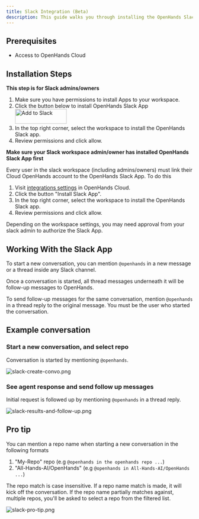 ```yaml
---
title: Slack Integration (Beta)
description: This guide walks you through installing the OpenHands Slack app.
---
```


## Prerequisites

- Access to OpenHands Cloud

## Installation Steps

<AccordionGroup>
<Accordion title="Install Slack App (only for Slack admins/owners)">

  **This step is for Slack admins/owners**

  1. Make sure you have permissions to install Apps to your workspace.
  2. Click the button below to install OpenHands Slack App <a target="_blank" href="https://slack.com/oauth/v2/authorize?client_id=7477886716822.8729519890534&scope=app_mentions:read,chat:write,users:read,channels:history,groups:history,mpim:history,im:history&user_scope=channels:history,groups:history,im:history,mpim:history"><img alt="Add to Slack" height="40" width="139" src="https://platform.slack-edge.com/img/add_to_slack.png" srcSet="https://platform.slack-edge.com/img/add_to_slack.png 1x, https://platform.slack-edge.com/img/add_to_slack@2x.png 2x" /></a>
  3. In the top right corner, select the workspace to install the OpenHands Slack app.
  4. Review permissions and click allow.

</Accordion>

<Accordion title="Authorize Slack App (for all Slack workspace members)">

  **Make sure your Slack workspace admin/owner has installed OpenHands Slack App first**

  Every user in the slack workspace (including admins/owners) must link their Cloud OpenHands account to the OpenHands Slack App. To do this
  1. Visit [integrations settings](https://app.all-hands.dev/settings/integrations) in OpenHands Cloud.
  2. Click the button "Install Slack App".
  3. In the top right corner, select the workspace to install the OpenHands Slack app.
  4. Review permissions and click allow.

  Depending on the workspace settings, you may need approval from your slack admin to authorize the Slack App.

</Accordion>

</AccordionGroup>


## Working With the Slack App

To start a new conversation, you can mention `@openhands` in a new message or a thread inside any Slack channel.

Once a conversation is started, all thread messages underneath it will be follow-up messages to OpenHands.

To send follow-up messages for the same conversation, mention `@openhands` in a thread reply to the original message. You must be the user who started the conversation.

## Example conversation

### Start a new conversation, and select repo

Conversation is started by mentioning `@openhands`.

![slack-create-convo.png](/static/img/slack-create-convo.png)

### See agent response and send follow up messages

Initial request is followed up by mentioning `@openhands` in a thread reply.

![slack-results-and-follow-up.png](/static/img/slack-results-and-follow-up.png)

## Pro tip

You can mention a repo name when starting a new conversation in the following formats

1. "My-Repo" repo (e.g `@openhands in the openhands repo ...`)
2. "All-Hands-AI/OpenHands" (e.g `@openhands in All-Hands-AI/OpenHands ...`)

The repo match is case insensitive. If a repo name match is made, it will kick off the conversation.
If the repo name partially matches against, multiple repos, you'll be asked to select a repo from the filtered list.

![slack-pro-tip.png](/static/img/slack-pro-tip.png)
